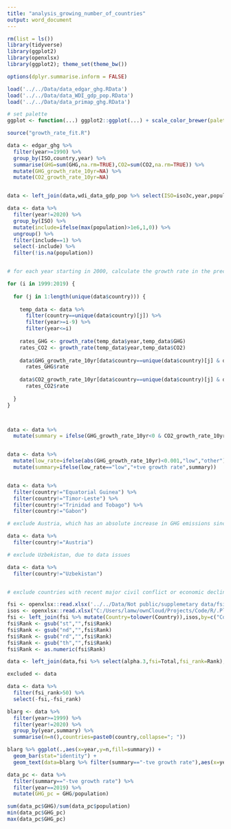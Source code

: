 ```yaml
---
title: "analysis_growing_number_of_countries"
output: word_document
---
```


```r

rm(list = ls())
library(tidyverse)
library(ggplot2)
library(openxlsx)
library(ggplot2); theme_set(theme_bw())

options(dplyr.summarise.inform = FALSE)

load('../../Data/data_edgar_ghg.RData')
load('../../Data/data_WDI_gdp_pop.RData')
load('../../Data/data_primap_ghg.RData')

# set palette
ggplot <- function(...) ggplot2::ggplot(...) + scale_color_brewer(palette="Set2") + scale_fill_brewer(palette="Set2")

source("growth_rate_fit.R")


```


```r

data <- edgar_ghg %>% 
  filter(year>=1990) %>% 
  group_by(ISO,country,year) %>% 
  summarise(GHG=sum(GHG,na.rm=TRUE),CO2=sum(CO2,na.rm=TRUE)) %>% 
  mutate(GHG_growth_rate_10yr=NA) %>% 
  mutate(CO2_growth_rate_10yr=NA)


data <- left_join(data,wdi_data_gdp_pop %>% select(ISO=iso3c,year,population))

data <- data %>% 
  filter(year!=2020) %>% 
  group_by(ISO) %>% 
  mutate(include=ifelse(max(population)>1e6,1,0)) %>% 
  ungroup() %>% 
  filter(include==1) %>% 
  select(-include) %>% 
  filter(!is.na(population))


# for each year starting in 2000, calculate the growth rate in the preceding 10 years

for (i in 1999:2019) {
  
  for (j in 1:length(unique(data$country))) {
  
    temp_data <- data %>% 
      filter(country==unique(data$country)[j]) %>% 
      filter(year>=i-9) %>% 
      filter(year<=i)
    
    rates_GHG <- growth_rate(temp_data$year,temp_data$GHG)
    rates_CO2 <- growth_rate(temp_data$year,temp_data$CO2)
    
    data$GHG_growth_rate_10yr[data$country==unique(data$country)[j] & data$year==i] <-
      rates_GHG$rate
    
    data$CO2_growth_rate_10yr[data$country==unique(data$country)[j] & data$year==i] <-
      rates_CO2$rate
    
  }
}




```


```r
data <- data %>% 
  mutate(summary = ifelse(GHG_growth_rate_10yr<0 & CO2_growth_rate_10yr<0,"-tve growth rate","+tve growth rate"))


data <- data %>% 
  mutate(low_rate=ifelse(abs(GHG_growth_rate_10yr)<0.001,"low","other"))%>% 
  mutate(summary=ifelse(low_rate=="low","+tve growth rate",summary))


data <- data %>% 
  filter(country!="Equatorial Guinea") %>% 
  filter(country!="Timor-Leste") %>% 
  filter(country!="Trinidad and Tobago") %>% 
  filter(country!="Gabon")

# exclude Austria, which has an absolute increase in GHG emissions since CO2 peak year (special!)

data <- data %>% 
  filter(country!="Austria")

# exclude Uzbekistan, due to data issues

data <- data %>% 
  filter(country!="Uzbekistan")


# exclude countries with recent major civil conflict or economic decline (Failed State Index Rank lower than 50)

fsi <- openxlsx::read.xlsx('../../Data/Not public/supplemetary data/fsi-2019.xlsx')
isos <- openxlsx::read.xlsx("C:/Users/lamw/ownCloud/Projects/Code/R/.Place names and codes/output/ISOcodes.xlsx","alternative_names")
fsi <- left_join(fsi %>% mutate(Country=tolower(Country)),isos,by=c("Country"="alternative.name"))
fsi$Rank <- gsub("st","",fsi$Rank)
fsi$Rank <- gsub("nd","",fsi$Rank)
fsi$Rank <- gsub("rd","",fsi$Rank)
fsi$Rank <- gsub("th","",fsi$Rank)
fsi$Rank <- as.numeric(fsi$Rank)

data <- left_join(data,fsi %>% select(alpha.3,fsi=Total,fsi_rank=Rank),by=c("ISO"="alpha.3"))

excluded <- data

data <- data %>% 
  filter(fsi_rank>50) %>% 
  select(-fsi,-fsi_rank)

blarg <- data %>%
  filter(year>=1999) %>% 
  filter(year!=2020) %>% 
  group_by(year,summary) %>% 
  summarise(n=n(),countries=paste0(country,collapse="; "))

blarg %>% ggplot(.,aes(x=year,y=n,fill=summary)) + 
  geom_bar(stat="identity") +
  geom_text(data=blarg %>% filter(summary=="-tve growth rate"),aes(x=year,y=105,label=n))

```


```r


data_pc <- data %>% 
  filter(summary=="-tve growth rate") %>% 
  filter(year==2019) %>% 
  mutate(GHG_pc = GHG/population)

sum(data_pc$GHG)/sum(data_pc$population)
min(data_pc$GHG_pc)
max(data_pc$GHG_pc)


```